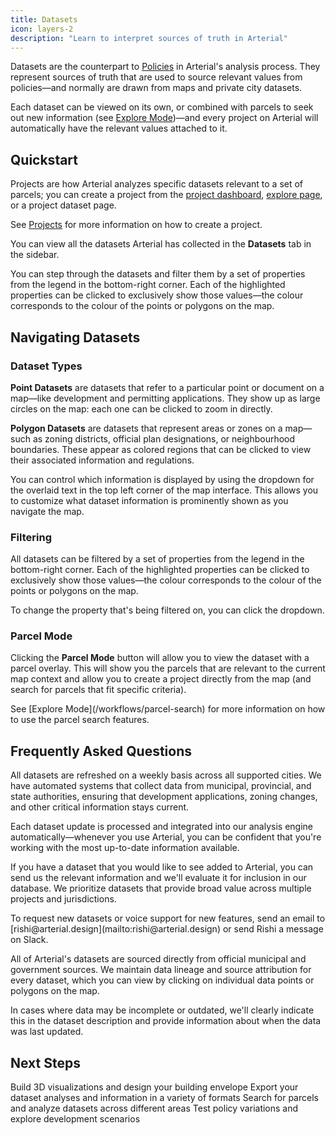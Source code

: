 ```yaml
---
title: Datasets
icon: layers-2
description: "Learn to interpret sources of truth in Arterial"
---
```


Datasets are the counterpart to [Policies](/essentials/policies) in Arterial's analysis process. They represent sources of truth that are used to source relevant values from policies—and normally are drawn from maps and private city datasets.

Each dataset can be viewed on its own, or combined with parcels to seek out new information (see [Explore Mode](/workflows/parcel-search))—and every project on Arterial will automatically have the relevant values attached to it.

## Quickstart

<Steps titleSize="h3">
<Step title="Project Creation">

Projects are how Arterial analyzes specific datasets relevant to a set of parcels; you can create a project from the [project dashboard](https://arterial.design/app/overview), [explore page](https://arterial.design/app/explore), or a project dataset page.

See [Projects](/essentials/projects) for more information on how to create a project.

</Step>

<Step title="Dataset Overview">

You can view all the datasets Arterial has collected in the <Icon icon="layers-2" color="#FFF" /> **Datasets** tab in the sidebar.

</Step>

<Step title="Filtering">

You can step through the datasets and filter them by a set of properties from the legend in the bottom-right corner. Each of the highlighted properties can be clicked to exclusively show those values—the colour corresponds to the colour of the points or polygons on the map.

</Step>
</Steps>

## Navigating Datasets

### Dataset Types

**Point Datasets** are datasets that refer to a particular point or document on a map—like development and permitting applications. They show up as large circles on the map: each one can be clicked to zoom in directly.

**Polygon Datasets** are datasets that represent areas or zones on a map—such as zoning districts, official plan designations, or neighbourhood boundaries. These appear as colored regions that can be clicked to view their associated information and regulations.

You can control which information is displayed by using the dropdown for the overlaid text in the top left corner of the map interface. This allows you to customize what dataset information is prominently shown as you navigate the map.

### Filtering

All datasets can be filtered by a set of properties from the legend in the bottom-right corner. Each of the highlighted properties can be clicked to exclusively show those values—the colour corresponds to the colour of the points or polygons on the map.

To change the property that's being filtered on, you can click the dropdown.

### Parcel Mode

Clicking the <Icon icon="land-plot" color="#FFF" /> **Parcel Mode** button will allow you to view the dataset with a parcel overlay. This will show you the parcels that are relevant to the current map context and allow you to create a project directly from the map (and search for parcels that fit specific criteria).

<Info>
	See [Explore Mode](/workflows/parcel-search) for more information on how to
	use the parcel search features.
</Info>

## Frequently Asked Questions

<AccordionGroup>
<Accordion title="How often are datasets refreshed?">

All datasets are refreshed on a weekly basis across all supported cities. We have automated systems that collect data from municipal, provincial, and state authorities, ensuring that development applications, zoning changes, and other critical information stays current.

Each dataset update is processed and integrated into our analysis engine automatically—whenever you use Arterial, you can be confident that you're working with the most up-to-date information available.

</Accordion>

<Accordion title="How do I request a new dataset?">

If you have a dataset that you would like to see added to Arterial, you can send us the relevant information and we'll evaluate it for inclusion in our database. We prioritize datasets that provide broad value across multiple projects and jurisdictions.

<Info>
	To request new datasets or voice support for new features, send an email to
	[rishi@arterial.design](mailto:rishi@arterial.design) or send Rishi a message
	on Slack.
</Info>

</Accordion>

<Accordion title="How do I know if a dataset is accurate?">

All of Arterial's datasets are sourced directly from official municipal and government sources. We maintain data lineage and source attribution for every dataset, which you can view by clicking on individual data points or polygons on the map.

In cases where data may be incomplete or outdated, we'll clearly indicate this in the dataset description and provide information about when the data was last updated.

</Accordion>
</AccordionGroup>

## Next Steps

<CardGroup cols={2}>
	<Card title="Create a Massing" icon="cuboid" href="/essentials/massing">
		Build 3D visualizations and design your building envelope
	</Card>
	<Card
		title="Export Information"
		icon="cloud-download"
		href="/workflows/exporting"
	>
		Export your dataset analyses and information in a variety of formats
	</Card>
	<Card
		title="Explore Mode & Parcel Search"
		icon="search"
		href="/workflows/parcel-search"
	>
		Search for parcels and analyze datasets across different areas
	</Card>
	<Card
		title="Variance Simulation"
		icon="circle-fading-plus"
		href="/workflows/upzoning"
	>
		Test policy variations and explore development scenarios
	</Card>
</CardGroup>
